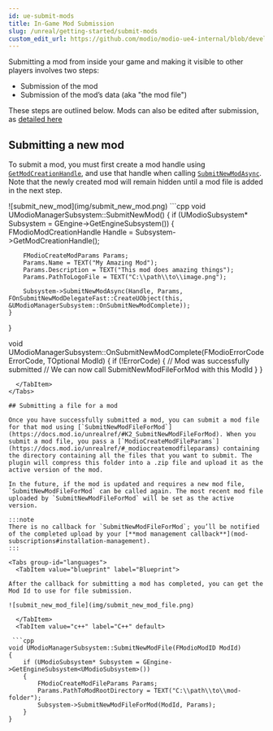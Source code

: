 ```yaml
---
id: ue-submit-mods
title: In-Game Mod Submission
slug: /unreal/getting-started/submit-mods
custom_edit_url: https://github.com/modio/modio-ue4-internal/blob/develop/Plugins/Modio/Doc/getting-started/submit-mods.mdx
---
```



Submitting a mod from inside your game and making it visible to other players involves two steps:

* Submission of the mod
* Submission of the mod’s data (aka "the mod file")

These steps are outlined below. Mods can also be edited after submission, as [detailed here](edit-mods)

## Submitting a new mod

To submit a mod, you must first create a mod handle using [`GetModCreationHandle`](https://docs.mod.io/unrealref/#K2_GetModCreationHandle), and use that handle when calling [`SubmitNewModAsync`](https://docs.mod.io/unrealref/#K2_SubmitNewModAsync). Note that the newly created mod will remain hidden until a mod file is added in the next step.
<Tabs group-id="languages">

  <TabItem value="blueprint" label="Blueprint">
![submit_new_mod](img/submit_new_mod.png)
  </TabItem>

  <TabItem value="c++" label="C++" default>
 ```cpp
void UModioManagerSubsystem::SubmitNewMod()
{
	if (UModioSubsystem* Subsystem = GEngine->GetEngineSubsystem<UModioSubsystem>())
	{
		FModioModCreationHandle Handle = Subsystem->GetModCreationHandle();

		FModioCreateModParams Params;
		Params.Name = TEXT("My Amazing Mod");
		Params.Description = TEXT("This mod does amazing things");
		Params.PathToLogoFile = TEXT("C:\\path\\to\\image.png");

		Subsystem->SubmitNewModAsync(Handle, Params, FOnSubmitNewModDelegateFast::CreateUObject(this, &UModioManagerSubsystem::OnSubmitNewModComplete));
	}
}

void UModioManagerSubsystem::OnSubmitNewModComplete(FModioErrorCode ErrorCode, TOptional<FModioModID> ModId)
{
	if (!ErrorCode)
	{
		// Mod was successfully submitted 
		// We can now call SubmitNewModFileForMod with this ModId
	}
}
```
  </TabItem>
</Tabs>

## Submitting a file for a mod

Once you have successfully submitted a mod, you can submit a mod file for that mod using [`SubmitNewModFileForMod`](https://docs.mod.io/unrealref/#K2_SubmitNewModFileForMod). When you submit a mod file, you pass a [`ModioCreateModFileParams`](https://docs.mod.io/unrealref/#_modiocreatemodfileparams) containing the directory containing all the files that you want to submit. The plugin will compress this folder into a .zip file and upload it as the active version of the mod. 

In the future, if the mod is updated and requires a new mod file, `SubmitNewModFileForMod` can be called again. The most recent mod file uploaded by `SubmitNewModFileForMod` will be set as the active version. 

:::note
There is no callback for `SubmitNewModFileForMod`; you’ll be notified of the completed upload by your [**mod management callback**](mod-subscriptions#installation-management).
:::

<Tabs group-id="languages">
  <TabItem value="blueprint" label="Blueprint">

After the callback for submitting a mod has completed, you can get the Mod Id to use for file submission.

![submit_new_mod_file](img/submit_new_mod_file.png)

  </TabItem>
  <TabItem value="c++" label="C++" default>

 ```cpp
void UModioManagerSubsystem::SubmitNewModFile(FModioModID ModId)
{
	if (UModioSubsystem* Subsystem = GEngine->GetEngineSubsystem<UModioSubsystem>())
	{
		FModioCreateModFileParams Params;
		Params.PathToModRootDirectory = TEXT("C:\\path\\to\\mod-folder");
		Subsystem->SubmitNewModFileForMod(ModId, Params);
	}
}
```

  </TabItem>
</Tabs>